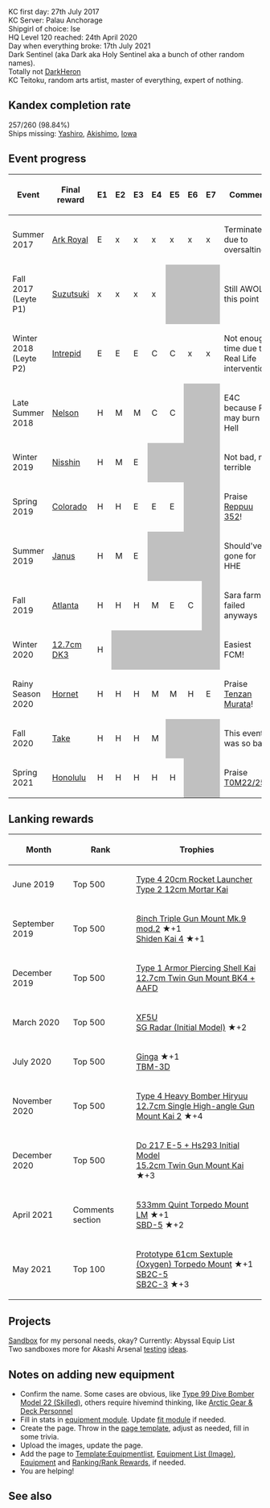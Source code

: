 KC first day: 27th July 2017<br>
KC Server: Palau Anchorage<br>
Shipgirl of choice: Ise<br>
HQ Level 120 reached: 24th April 2020<br>
Day when everything broke: 17th July 2021<br>

Dark Sentinel (aka Dark aka Holy Sentinel aka a bunch of other random names).<br>
Totally not [[User:DarkHeron|DarkHeron]]<br>
KC Teitoku, random arts artist, master of everything, expert of nothing.

== Kandex completion rate ==
257/260 (98.84%)<br>
Ships missing: [[Yashiro]], [[Akishimo]], [[Iowa]]

== Event progress ==
{| class="wikitable" style="text-align:center;"
|-
! Event
! Final reward
! E1
! E2
! E3
! E4
! E5
! E6
! E7
! Comment
|-
| Summer 2017
| [[Ark Royal]]
| E
| x
| x
| x
| x
| x
| x
| Terminated due to oversalting
|-
| Fall 2017 (Leyte P1)
| [[Suzutsuki]]
| x
| x
| x
| x
| colspan="3" style="background-color:#c0c0c0;" | 
| Still AWOL at this point
|-
| Winter 2018 (Leyte P2)
| [[Intrepid]]
| E
| E
| E
| C
| C
| x
| x
| Not enough time due to Real Life intervention
|-
| Late Summer 2018
| [[Nelson]]
| H
| M
| M
| C
| C
| colspan="2" style="background-color:#c0c0c0;" | 
| E4C because Re may burn in Hell
|-
| Winter 2019
| [[Nisshin]]
| H
| M
| E
| colspan="4" style="background-color:#c0c0c0;" | 
| Not bad, not terrible
|-
| Spring 2019
| [[Colorado]]
| H
| H
| E
| E
| E
| colspan="2" style="background-color:#c0c0c0;" | 
| Praise [[Reppuu Kai (352 Air Group/Skilled)|Reppuu 352]]!
|-
| Summer 2019
| [[Janus]]
| H
| M
| E
| colspan="4" style="background-color:#c0c0c0;" | 
| Should've gone for HHE
|-
| Fall 2019
| [[Atlanta]]
| H
| H
| H
| M
| E
| C
| style="background-color:#c0c0c0;" | 
| Sara farm failed anyways
|-
| Winter 2020
| [[12.7cm Twin Gun Mount Model D Kai 3|12.7cm DK3]]
| H
| colspan="6" style="background-color:#c0c0c0;" | 
| Easiest FCM!
|-
| Rainy Season 2020
| [[Hornet]]
| H
| H
| H
| M
| M
| H
| E
| Praise [[Tenzan Model 12 (Murata Squadron)|Tenzan Murata]]!
|-
| Fall 2020
| [[Take]]
| H
| H
| H
| M
| colspan="3" style="background-color:#c0c0c0;" | 
| This event was so bad
|-
| Spring 2021
| [[Honolulu]]
| H
| H
| H
| H
| H
| colspan="2" style="background-color:#c0c0c0;" | 
| Praise [[Type 0 Fighter Model 22 (251 Air Group)|T0M22/251]]!
|}

== Lanking rewards ==
{| class="wikitable" style="text-align:center;"
|- style="background-color:#efefef;"
! Month
! Rank
! Trophies
|-
| June 2019
| Top 500
| [[Shipborne Model Type 4 20cm Anti-ground Rocket Launcher|Type 4 20cm Rocket Launcher]]<br>[[Type 2 12cm Mortar Kai]]
|-
| September 2019
| Top 500
| [[8inch Triple Gun Mount Mk.9 mod.2]] ★+1<br>[[Shiden Kai 4]] ★+1
|-
| December 2019
| Top 500
| [[Type 1 Armor-Piercing (AP) Shell Kai|Type 1 Armor Piercing Shell Kai]]<br>[[12.7cm Twin Mount Type-B Kai 4 (Wartime Modifications) + Anti-Aircraft Fire Director|12.7cm Twin Gun Mount BK4 + AAFD]]
|-
| March 2020
| Top 500
| [[XF5U]]<br>[[SG Radar (Initial Model)]] ★+2
|-
| July 2020
| Top 500
| [[Ginga]] ★+1<br>[[TBM-3D]]
|-
| November 2020
| Top 500
| [[Type 4 Heavy Bomber Hiryuu]]<br>[[12.7cm Single High-angle Gun Mount Kai 2]] ★+4
|-
| December 2020
| Top 500
| [[Do 217 E-5 + Hs293 Initial Model]]<br>[[15.2cm Twin Gun Mount Kai]] ★+3
|-
| April 2021
| Comments section
| [[533mm Quintuple Torpedo Mount (Late Model)|533mm Quint Torpedo Mount LM]] ★+1<br>[[SBD-5]] ★+2
|-
| May 2021
| Top 100
| [[Prototype 61cm Sextuple (Oxygen) Torpedo Mount]] ★+1<br>[[SB2C-5]]<br>[[SB2C-3]] ★+3
|}

== Projects ==
[[User:Dark_Sentinel/Sandbox|Sandbox]] for my personal needs, okay? Currently: Abyssal Equip List<br>
Two sandboxes more for Akashi Arsenal [[User:Dark_Sentinel/AkashiSandbox|testing]] [[User:Dark_Sentinel/AkashiSandboxPartTwo|ideas]].

== Notes on adding new equipment ==
* Confirm the name. Some cases are obvious, like [[Type 99 Dive Bomber Model 22 (Skilled)]], others require hivemind thinking, like [[Arctic Gear & Deck Personnel]]
* Fill in stats in [[Module:Data/Equipment|equipment module]]. Update [[Module:Data/EquipmentRefit|fit module]] if needed.
* Create the page. Throw in the [[User:Dark_Sentinel/SandboxEquipTemplate|page template]], adjust as needed, fill in some trivia.
* Upload the images, update the page.
* Add the page to [[Template:Equipmentlist]], [[Equipment List (Image)]], [[Equipment]] and [[Ranking/Rank Rewards]], if needed.
* You are helping!

== See also ==
{{AkashiWorkshop}}
{{User:Dark_Sentinel/AkashiSandbox
|Name=Me.262 A1a
|ItemType=Interceptor Fighter2
|Fuel=60
|Ammo=75
|Steel=190
|Baux=350
|Mats0-5=5/7
|Mats6-9=8/12
|Screws0-5=6/6
|Screws6-9=8/12
|EquipConsume0-5=1x{{GreenPlane|Bf109 T Kai}}
|EquipConsume6-9=1x{{JetFighterBomber2|Kikka Kai}}
<!--- |Sun= --->
|Mon= Gr<br/>Bi<br/>&nbsp;
|Tue= &nbsp;<br/>Bi<br/>Bu
|Wed= Gr<br/>Bi<br/>&nbsp;
|Thu= &nbsp;<br/>&nbsp;<br/>Bu
|Fri= Gr<br/>&nbsp;
<!--- |Sat=  --->
|2ndShip=[[Graf Zeppelin]]<br/>[[Bismarck]]<br/>Bussard
|Notes = Uses 1x [[Bf109 T Kai]] for improvement up to ★+6 <br> Uses 1x [[Kikka Kai]] for improvement past ★+6 <br> Bismarck can't convert this plane.
}}
{{User:Dark_Sentinel/AkashiSandboxPartTwo
|Mats10=15/27
|Screws10=8/25
|EquipConsume10=2x{{JetFighterBomber2|Kikka Kai}}
<!--- |Sun= --->
|Mon= Gr
<!--- |Tue= --->
<!--- |Wed= --->
<!--- |Thu= --->
|Fri= Gr
<!--- |Sat=  --->
|2ndShip=[[Graf Zeppelin]]
|Notes = Uses 2x [[Kikka Kai]] for upgrade to Me.262T Kai
}}
{{User:Dark_Sentinel/AkashiSandboxPartTwo
|Mats10=14/22
|Screws10=8/20
|EquipConsume10=4x{{RedPlane|Ju87C Kai}}
<!--- |Sun= --->
<!--- |Mon= --->
|Tue=Bu
<!--- |Wed= --->
<!--- |Thu= --->
<!--- |Fri= --->
<!--- |Sat=  --->
|2ndShip=Bussard
|Notes = Uses 4x [[Ju 87C Kai]] for upgrade to Me.262 A2a
}}
{{User:Dark_Sentinel/AkashiSandboxPartTwo
|Mats10=17/31
|Screws10=10/27
|EquipConsume10=2x{{GreenGunDP|8cm High-angle Mount}}
<!--- |Sun= --->
<!--- |Mon= --->
<!--- |Tue --->
<!--- |Wed= --->
|Thu=Bu
<!--- |Fri= --->
<!--- |Sat=  --->
|2ndShip=Bussard
|Notes = Uses 2x [[8cm High-angle Mount]] for upgrade to Me.262 A1/U4
}}